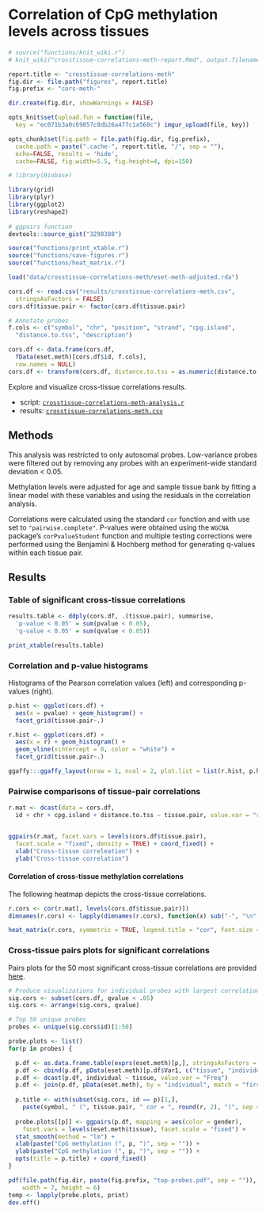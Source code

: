 # Correlation of CpG methylation levels across tissues 

```r
# source("functions/knit_wiki.r")
# knit_wiki("crosstissue-correlations-meth-report.Rmd", output.filename = "Cross-tissue methylation correlations")

report.title <- "crosstissue-correlations-meth"
fig.dir <- file.path("figures", report.title)
fig.prefix <- "cors-meth-"

dir.create(fig.dir, showWarnings = FALSE)

opts_knit$set(upload.fun = function(file, 
  key = "ec071b3a0c69857c0db26a477c1a568c") imgur_upload(file, key))

opts_chunk$set(fig.path = file.path(fig.dir, fig.prefix),
  cache.path = paste(".cache-", report.title, "/", sep = ""),
  echo=FALSE, results = 'hide',
  cache=FALSE, fig.width=5.5, fig.height=4, dpi=150)
```

```r
# library(Biobase)

library(grid)
library(plyr)
library(ggplot2)
library(reshape2)
 
# ggpairs function
devtools::source_gist("3298388")

source("functions/print_xtable.r")
source("functions/save-figures.r")
source("functions/heat_matrix.r")
```

```r
load("data/crosstissue-correlations-meth/eset-meth-adjusted.rda")

cors.df <- read.csv("results/crosstissue-correlations-meth.csv",
  stringsAsFactors = FALSE)
cors.df$tissue.pair <- factor(cors.df$tissue.pair)

# Annotate probes
f.cols <- c("symbol", "chr", "position", "strand", "cpg.island", 
  "distance.to.tss", "description")

cors.df <- data.frame(cors.df, 
  fData(eset.meth)[cors.df$id, f.cols],
  row.names = NULL)
cors.df <- transform(cors.df, distance.to.tss = as.numeric(distance.to.tss))
```

Explore and visualize cross-tissue correlations results. 

* script: [`crosstissue-correlations-meth-analysis.r`](https://github.com/aaronwolen/gibbs-brain-project/blob/master/crosstissue-correlations-meth-analysis.r)
* results: [`crosstissue-correlations-meth.csv`](https://github.com/aaronwolen/gibbs-brain-project/blob/master/results/crosstissue-correlations-meth.csv)


## Methods
This analysis was restricted to only autosomal probes. Low-variance probes were filtered out by removing any probes with an experiment-wide standard deviation < 0.05.

Methylation levels were adjusted for age and sample tissue bank by fitting a linear model with these variables and using the residuals in the correlation analysis. 

Correlations were calculated using the standard `cor` function and with use set to `"pairwise.complete"`. P-values were obtained using the `WGCNA` package's `corPvalueStudent` function and multiple testing corrections were performed using the Benjamini & Hochberg method for generating q-values within each tissue pair.

## Results

### Table of significant cross-tissue correlations
```r
results.table <- ddply(cors.df, .(tissue.pair), summarise, 
  'p-value < 0.05' = sum(pvalue < 0.05),
  'q-value < 0.05' = sum(qvalue < 0.05))

print_xtable(results.table)
```

### Correlation and p-value histograms
Histograms of the Pearson correlation values (left) and corresponding p-values (right).

```r
p.hist <- ggplot(cors.df) + 
  aes(x = pvalue) + geom_histogram() +
  facet_grid(tissue.pair~.)

r.hist <- ggplot(cors.df) + 
  aes(x = r) + geom_histogram() +
  geom_vline(xintercept = 0, color = "white") +
  facet_grid(tissue.pair~.)

ggaffy:::ggaffy_layout(nrow = 1, ncol = 2, plot.list = list(r.hist, p.hist))
```


### Pairwise comparisons of tissue-pair correlations

```r
r.mat <- dcast(data = cors.df, 
  id + chr + cpg.island + distance.to.tss ~ tissue.pair, value.var = "r")


ggpairs(r.mat, facet.vars = levels(cors.df$tissue.pair), 
  facet.scale = "fixed", density = TRUE) + coord_fixed() + 
  xlab("Cross-tissue correleation") + 
  ylab("Cross-tissue correlation")
```


#### Correlation of cross-tissue methylation correlations
The following heatmap depicts the cross-tissue correlations.

```r
r.cors <- cor(r.mat[, levels(cors.df$tissue.pair)])
dimnames(r.cors) <- lapply(dimnames(r.cors), function(x) sub("-", "\n", x))

heat_matrix(r.cors, symmetric = TRUE, legend.title = "cor", font.size = 3)
```

### Cross-tissue pairs plots for significant correlations
Pairs plots for the 50 most significant cross-tissue correlations are provided [here](https://github.com/aaronwolen/gibbs-brain-project/blob/master/figures/crosstissue-correlations-meth/cors-meth-top-probes.pdf).

```r

# Produce visualizations for individual probes with largest correlations
sig.cors <- subset(cors.df, qvalue < .05)
sig.cors <- arrange(sig.cors, qvalue)

# Top 50 unique probes
probes <- unique(sig.cors$id)[1:50]

probe.plots <- list()
for(p in probes) {

  p.df <- as.data.frame.table(exprs(eset.meth)[p,], stringsAsFactors = F)
  p.df <- cbind(p.df, pData(eset.meth)[p.df$Var1, c("tissue", "individual")])
  p.df <- dcast(p.df, individual ~ tissue, value.var = "Freq")
  p.df <- join(p.df, pData(eset.meth), by = "individual", match = "first")
  
  p.title <- with(subset(sig.cors, id == p)[1,],
    paste(symbol, " (", tissue.pair, " cor = ", round(r, 2), ")", sep = ""))
  
  probe.plots[[p]] <- ggpairs(p.df, mapping = aes(color = gender),
    facet.vars = levels(eset.meth$tissue), facet.scale = "fixed") +
  stat_smooth(method = "lm") +
  xlab(paste("CpG methylation (", p, ")", sep = "")) +
  ylab(paste("CpG methylation (", p, ")", sep = "")) +
  opts(title = p.title) + coord_fixed()
}

pdf(file.path(fig.dir, paste(fig.prefix, "top-probes.pdf", sep = "")),
    width = 7, height = 6)
temp <- lapply(probe.plots, print)
dev.off()
```
